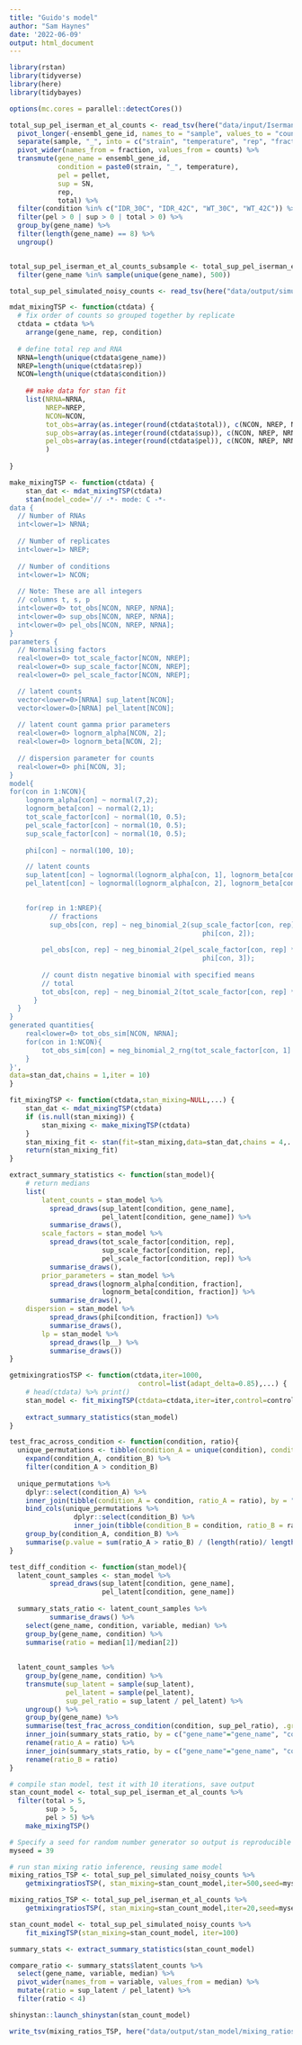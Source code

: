 ```yaml
---
title: "Guido's model"
author: "Sam Haynes"
date: '2022-06-09'
output: html_document
---
```


```r
library(rstan)
library(tidyverse)
library(here)
library(tidybayes)

options(mc.cores = parallel::detectCores())

total_sup_pel_iserman_et_al_counts <- read_tsv(here("data/input/Iserman_et_al_dataset/full_transcript_counts.txt")) %>%
  pivot_longer(-ensembl_gene_id, names_to = "sample", values_to = "counts") %>%
  separate(sample, "_", into = c("strain", "temperature", "rep", "fraction", NA)) %>%
  pivot_wider(names_from = fraction, values_from = counts) %>%
  transmute(gene_name = ensembl_gene_id,
            condition = paste0(strain, "_", temperature),
            pel = pellet,
            sup = SN,
            rep,
            total) %>%
  filter(condition %in% c("IDR_30C", "IDR_42C", "WT_30C", "WT_42C")) %>%
  filter(pel > 0 | sup > 0 | total > 0) %>%
  group_by(gene_name) %>%
  filter(length(gene_name) == 8) %>%
  ungroup()


total_sup_pel_iserman_et_al_counts_subsample <- total_sup_pel_iserman_et_al_counts %>%
  filter(gene_name %in% sample(unique(gene_name), 500))

total_sup_pel_simulated_noisy_counts <- read_tsv(here("data/output/simulated_counts/total_sup_pel_simulated_noisy_skewed_multi_condition_counts.tsv"))
```

```r
mdat_mixingTSP <- function(ctdata) {
  # fix order of counts so grouped together by replicate
  ctdata = ctdata %>%
    arrange(gene_name, rep, condition)
  
  # define total rep and RNA
  NRNA=length(unique(ctdata$gene_name))
  NREP=length(unique(ctdata$rep))
  NCON=length(unique(ctdata$condition))
  
    ## make data for stan fit
    list(NRNA=NRNA,
         NREP=NREP,
         NCON=NCON,
         tot_obs=array(as.integer(round(ctdata$total)), c(NCON, NREP, NRNA)),
         sup_obs=array(as.integer(round(ctdata$sup)), c(NCON, NREP, NRNA)),
         pel_obs=array(as.integer(round(ctdata$pel)), c(NCON, NREP, NRNA))
         )
    
}

make_mixingTSP <- function(ctdata) {
    stan_dat <- mdat_mixingTSP(ctdata)
    stan(model_code='// -*- mode: C -*-
data {
  // Number of RNAs
  int<lower=1> NRNA; 
  
  // Number of replicates
  int<lower=1> NREP; 
  
  // Number of conditions
  int<lower=1> NCON;
  
  // Note: These are all integers
  // columns t, s, p
  int<lower=0> tot_obs[NCON, NREP, NRNA];
  int<lower=0> sup_obs[NCON, NREP, NRNA];
  int<lower=0> pel_obs[NCON, NREP, NRNA];
}
parameters {
  // Normalising factors
  real<lower=0> tot_scale_factor[NCON, NREP];
  real<lower=0> sup_scale_factor[NCON, NREP];
  real<lower=0> pel_scale_factor[NCON, NREP];

  // latent counts
  vector<lower=0>[NRNA] sup_latent[NCON];
  vector<lower=0>[NRNA] pel_latent[NCON];
  
  // latent count gamma prior parameters
  real<lower=0> lognorm_alpha[NCON, 2];
  real<lower=0> lognorm_beta[NCON, 2];
  
  // dispersion parameter for counts
  real<lower=0> phi[NCON, 3];
}
model{
for(con in 1:NCON){
    lognorm_alpha[con] ~ normal(7,2);
    lognorm_beta[con] ~ normal(2,1);
    tot_scale_factor[con] ~ normal(10, 0.5);
    pel_scale_factor[con] ~ normal(10, 0.5);
    sup_scale_factor[con] ~ normal(10, 0.5);
   
    phi[con] ~ normal(100, 10);

    // latent counts
    sup_latent[con] ~ lognormal(lognorm_alpha[con, 1], lognorm_beta[con, 1]);
    pel_latent[con] ~ lognormal(lognorm_alpha[con, 2], lognorm_beta[con, 2]);
    

    for(rep in 1:NREP){
          // fractions
          sup_obs[con, rep] ~ neg_binomial_2(sup_scale_factor[con, rep] * sup_latent[con],
                                                phi[con, 2]);
                                              
        pel_obs[con, rep] ~ neg_binomial_2(pel_scale_factor[con, rep] * pel_latent[con],
                                                phi[con, 3]);
  
        // count distn negative binomial with specified means
        // total
        tot_obs[con, rep] ~ neg_binomial_2(tot_scale_factor[con, rep] * (sup_latent[con] + pel_latent[con]), phi[con, 1]);
      }
  }
}
generated quantities{
	real<lower=0> tot_obs_sim[NCON, NRNA]; 
	for(con in 1:NCON){
		tot_obs_sim[con] = neg_binomial_2_rng(tot_scale_factor[con, 1] * (sup_latent[con] + pel_latent[con]), phi[con, 1]);
	}
}',
data=stan_dat,chains = 1,iter = 10)
}

fit_mixingTSP <- function(ctdata,stan_mixing=NULL,...) {
    stan_dat <- mdat_mixingTSP(ctdata)
    if (is.null(stan_mixing)) {
        stan_mixing <- make_mixingTSP(ctdata)
    }
    stan_mixing_fit <- stan(fit=stan_mixing,data=stan_dat,chains = 4,...)
    return(stan_mixing_fit)
}

extract_summary_statistics <- function(stan_model){
    # return medians
    list(
        latent_counts = stan_model %>% 
          spread_draws(sup_latent[condition, gene_name],
                       pel_latent[condition, gene_name]) %>%
          summarise_draws(),
        scale_factors = stan_model %>% 
          spread_draws(tot_scale_factor[condition, rep],
                       sup_scale_factor[condition, rep],
                       pel_scale_factor[condition, rep]) %>%
          summarise_draws(),
        prior_parameters = stan_model %>% 
          spread_draws(lognorm_alpha[condition, fraction],
                       lognorm_beta[condition, fraction]) %>%
          summarise_draws(),
	dispersion = stan_model %>%
          spread_draws(phi[condition, fraction]) %>%
          summarise_draws(),
        lp = stan_model %>% 
          spread_draws(lp__) %>%
          summarise_draws())
}

getmixingratiosTSP <- function(ctdata,iter=1000,
                                control=list(adapt_delta=0.85),...) {
    # head(ctdata) %>% print()
    stan_model <- fit_mixingTSP(ctdata=ctdata,iter=iter,control=control,...)
    
    extract_summary_statistics(stan_model)
}

test_frac_across_condition <- function(condition, ratio){
  unique_permutations <- tibble(condition_A = unique(condition), condition_B = unique(condition)) %>% 
    expand(condition_A, condition_B) %>% 
    filter(condition_A > condition_B)
  
  unique_permutations %>%
    dplyr::select(condition_A) %>%
    inner_join(tibble(condition_A = condition, ratio_A = ratio), by = "condition_A") %>%
    bind_cols(unique_permutations %>%
                dplyr::select(condition_B) %>%
                inner_join(tibble(condition_B = condition, ratio_B = ratio), by = "condition_B")) %>%
    group_by(condition_A, condition_B) %>%
    summarise(p.value = sum(ratio_A > ratio_B) / (length(ratio)/ length(unique(condition))), .groups = "drop")
}

test_diff_condition <- function(stan_model){
  latent_count_samples <- stan_model %>% 
          spread_draws(sup_latent[condition, gene_name],
                       pel_latent[condition, gene_name])
  
  summary_stats_ratio <- latent_count_samples %>%
          summarise_draws() %>% 
    select(gene_name, condition, variable, median) %>% 
    group_by(gene_name, condition) %>% 
    summarise(ratio = median[1]/median[2])
  
  
  latent_count_samples %>%
    group_by(gene_name, condition) %>%
    transmute(sup_latent = sample(sup_latent),
              pel_latent = sample(pel_latent),
              sup_pel_ratio = sup_latent / pel_latent) %>%
    ungroup() %>%
    group_by(gene_name) %>%
    summarise(test_frac_across_condition(condition, sup_pel_ratio), .groups = "drop")  %>% 
    inner_join(summary_stats_ratio, by = c("gene_name"="gene_name", "condition_A" = "condition")) %>%
    rename(ratio_A = ratio) %>%
    inner_join(summary_stats_ratio, by = c("gene_name"="gene_name", "condition_B" = "condition")) %>%
    rename(ratio_B = ratio)
}

```

```r

# compile stan model, test it with 10 iterations, save output
stan_count_model <- total_sup_pel_iserman_et_al_counts %>%
  filter(total > 5,
         sup > 5,
         pel > 5) %>%
    make_mixingTSP()

# Specify a seed for random number generator so output is reproducible
myseed = 39

# run stan mixing ratio inference, reusing same model
mixing_ratios_TSP <- total_sup_pel_simulated_noisy_counts %>%
    getmixingratiosTSP(, stan_mixing=stan_count_model,iter=500,seed=myseed)

mixing_ratios_TSP <- total_sup_pel_iserman_et_al_counts %>%
    getmixingratiosTSP(, stan_mixing=stan_count_model,iter=20,seed=myseed)

stan_count_model <- total_sup_pel_simulated_noisy_counts %>%
    fit_mixingTSP(stan_mixing=stan_count_model, iter=100)

summary_stats <- extract_summary_statistics(stan_count_model)

compare_ratio <- summary_stats$latent_counts %>%
  select(gene_name, variable, median) %>%
  pivot_wider(names_from = variable, values_from = median) %>%
  mutate(ratio = sup_latent / pel_latent) %>%
  filter(ratio < 4)

shinystan::launch_shinystan(stan_count_model)

```

```r
write_tsv(mixing_ratios_TSP, here("data/output/stan_model/mixing_ratios_TSP_latent.tsv"))
```
